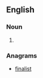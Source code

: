 {{also|tail fins}}
==English==

===Noun===
{{head|en|noun plural form}}

# {{plural of|tailfin|lang=en}}

===Anagrams===
* [[finalist#English|finalist]]